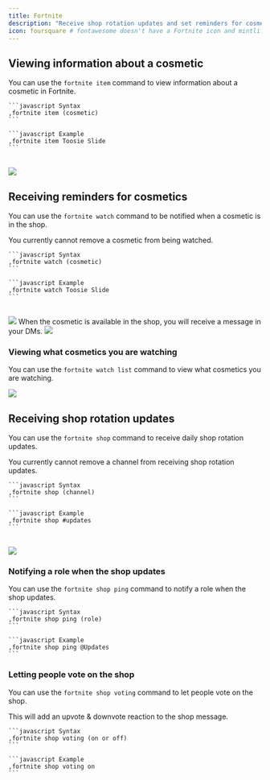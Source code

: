 ```yaml
---
title: Fortnite
description: "Receive shop rotation updates and set reminders for cosmetics."
icon: foursquare # fontawesome doesn't have a Fortnite icon and mintlify doesn't support custom svg icons -_-
---
```


## Viewing information about a cosmetic

You can use the `fortnite item` command to view information about a cosmetic in Fortnite.

<CodeGroup>
    
    ```javascript Syntax
    ,fortnite item (cosmetic)
    ```
    
    ```javascript Example
    ,fortnite item Toosie Slide
    ```

</CodeGroup>
<br />
<Frame>
    <img src="/images/integrations/fortnite/item.png" />
</Frame>

## Receiving reminders for cosmetics

You can use the `fortnite watch` command to be notified when a cosmetic is in the shop.

<Warning>You currently cannot remove a cosmetic from being watched.</Warning>

<CodeGroup>
    
    ```javascript Syntax
    ,fortnite watch (cosmetic)
    ```
    
    ```javascript Example
    ,fortnite watch Toosie Slide
    ```

</CodeGroup>
<br />
<Frame>
    <img src="/images/integrations/fortnite/watch.png" />
</Frame>
When the cosmetic is available in the shop, you will receive a message in your DMs.
<Frame>
    <img src="/images/integrations/fortnite/watch/notification.png" />
</Frame>

### Viewing what cosmetics you are watching

You can use the `fortnite watch list` command to view what cosmetics you are watching.

<Frame>
  <img src="/images/integrations/fortnite/watch/list.png" />
</Frame>

## Receiving shop rotation updates

You can use the `fortnite shop` command to receive daily shop rotation updates.

<Warning>
  You currently cannot remove a channel from receiving shop rotation updates.
</Warning>

<CodeGroup>
    
    ```javascript Syntax
    ,fortnite shop (channel)
    ```
    
    ```javascript Example
    ,fortnite shop #updates
    ```

</CodeGroup>
<br />
<Frame>
    <img src="/images/integrations/fortnite/shop.png" />
</Frame>

### Notifying a role when the shop updates

You can use the `fortnite shop ping` command to notify a role when the shop updates.

<CodeGroup>
    
    ```javascript Syntax
    ,fortnite shop ping (role)
    ```
    
    ```javascript Example
    ,fortnite shop ping @Updates
    ```

</CodeGroup>

### Letting people vote on the shop

You can use the `fortnite shop voting` command to let people vote on the shop.

<Info>This will add an upvote & downvote reaction to the shop message.</Info>
<CodeGroup>
    
    ```javascript Syntax
    ,fortnite shop voting (on or off)
    ```
    
    ```javascript Example
    ,fortnite shop voting on
    ```

</CodeGroup>
